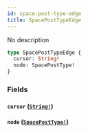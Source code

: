 ```yaml
---
id: space-post-type-edge
title: SpacePostTypeEdge
---
```


No description

```graphql
type SpacePostTypeEdge {
  cursor: String!
  node: SpacePostType!
}
```

### Fields

#### `cursor` ([`String!`](/docs/graphql/scalars/string))

#### `node` ([`SpacePostType!`](/docs/graphql/objects/space-post-type))
